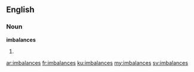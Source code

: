 ==English==

===Noun===
'''imbalances'''

# {{plural of|[[imbalance]]}}

[[ar:imbalances]]
[[fr:imbalances]]
[[ku:imbalances]]
[[my:imbalances]]
[[sv:imbalances]]